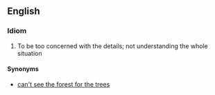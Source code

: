 ==English==
===Idiom===
#To be too concerned with the details; not understanding the whole situation

====Synonyms====
*[[can't see the forest for the trees]]